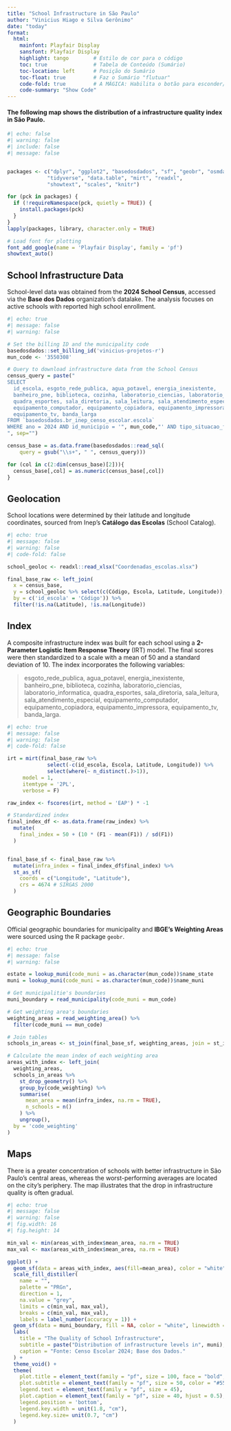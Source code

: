 ---
title: "School Infrastructure in São Paulo"
author: "Vinicius Hiago e Silva Gerônimo"
date: "today"
format:
  html:
    mainfont: Playfair Display
    sansfont: Playfair Display
    highlight: tango        # Estilo de cor para o código
    toc: true               # Tabela de Conteúdo (Sumário)
    toc-location: left      # Posição do Sumário
    toc-float: true         # Faz o Sumário "flutuar"
    code-fold: true         # A MÁGICA: Habilita o botão para esconder/mostrar código
    code-summary: "Show Code"
---

#### The following map shows the distribution of a infrastructure quality index in São Paulo.

```{r setup}
#| echo: false
#| warning: false
#| include: false
#| message: false


packages <- c("dplyr", "ggplot2", "basedosdados", "sf", "geobr", "osmdata",
             "tidyverse", "data.table", "mirt", "readxl",
             "showtext", "scales", "knitr")

for (pck in packages) {
  if (!requireNamespace(pck, quietly = TRUE)) {
    install.packages(pck)
  }
}
lapply(packages, library, character.only = TRUE)

# Load font for plotting
font_add_google(name = 'Playfair Display', family = 'pf')
showtext_auto()
```

## School Infrastructure Data

School-level data was obtained from the **2024 School Census**, accessed via the **Base dos Dados** organization's datalake. The analysis focuses on active schools with reported high school enrollment.

```{r}
#| echo: true
#| message: false
#| warning: false

# Set the billing ID and the municipality code
basedosdados::set_billing_id('vinicius-projetos-r')
mun_code <- '3550308'

# Query to download infrastructure data from the School Census
census_query = paste("
SELECT 
  id_escola, esgoto_rede_publica, agua_potavel, energia_inexistente,
  banheiro_pne, biblioteca, cozinha, laboratorio_ciencias, laboratorio_informatica,
  quadra_esportes, sala_diretoria, sala_leitura, sala_atendimento_especial,
  equipamento_computador, equipamento_copiadora, equipamento_impressora,
  equipamento_tv, banda_larga
FROM `basedosdados.br_inep_censo_escolar.escola`
WHERE ano = 2024 AND id_municipio = '", mun_code,"' AND tipo_situacao_funcionamento = '1' AND etapa_ensino_medio = 1
", sep="")

census_base = as.data.frame(basedosdados::read_sql(
    query = gsub("\\s+", " ", census_query)))

for (col in c(2:dim(census_base)[2])){
  census_base[,col] = as.numeric(census_base[,col])
}
```

## Geolocation

School locations were determined by their latitude and longitude coordinates, sourced from Inep's **Catálogo das Escolas** (School Catalog).

```{r}
#| echo: true
#| message: false
#| warning: false
#| code-fold: false

school_geoloc <- readxl::read_xlsx("Coordenadas_escolas.xlsx")

final_base_raw <- left_join(
  x = census_base,
  y = school_geoloc %>% select(c(Código, Escola, Latitude, Longitude)),
  by = c('id_escola' = 'Código')) %>%
  filter(!is.na(Latitude), !is.na(Longitude))
```

## Index

A composite infrastructure index was built for each school using a **2-Parameter Logistic Item Response Theory** (IRT) model. The final scores were then standardized to a scale with a mean of 50 and a standard deviation of 10. The index incorporates the following variables:

> esgoto_rede_publica, agua_potavel, energia_inexistente, banheiro_pne, biblioteca, cozinha, laboratorio_ciencias, laboratorio_informatica, quadra_esportes, sala_diretoria, sala_leitura, sala_atendimento_especial, equipamento_computador, equipamento_copiadora, equipamento_impressora, equipamento_tv, banda_larga.

```{r}
#| echo: true
#| message: false
#| warning: false
#| code-fold: false

irt = mirt(final_base_raw %>% 
             select(-c(id_escola, Escola, Latitude, Longitude)) %>%
             select(where(~ n_distinct(.)>1)),
     model = 1,
     itemtype = '2PL',
     verbose = F)

raw_index <- fscores(irt, method = 'EAP') * -1

# Standardized index
final_index_df <- as.data.frame(raw_index) %>%
  mutate(
    final_index = 50 + (10 * (F1 - mean(F1)) / sd(F1))
  )


final_base_sf <- final_base_raw %>%
  mutate(infra_index = final_index_df$final_index) %>%
  st_as_sf(
    coords = c("Longitude", "Latitude"),
    crs = 4674 # SIRGAS 2000
  )
```

## Geographic Boundaries

Official geographic boundaries for municipality and **IBGE's Weighting Areas** were sourced using the R package `geobr`.

```{r}
#| echo: true
#| message: false
#| warning: false

estate = lookup_muni(code_muni = as.character(mun_code))$name_state
muni = lookup_muni(code_muni = as.character(mun_code))$name_muni

# Get municipalitie's boundaries 
muni_boundary = read_municipality(code_muni = mun_code)

# Get weighting area's boundaries
weighting_areas = read_weighting_area() %>%
  filter(code_muni == mun_code)

# Join tables
schools_in_areas <- st_join(final_base_sf, weighting_areas, join = st_intersects)

# Calculate the mean index of each weighting area
areas_with_index <- left_join(
  weighting_areas,
  schools_in_areas %>% 
    st_drop_geometry() %>%
    group_by(code_weighting) %>% 
    summarise(
      mean_area = mean(infra_index, na.rm = TRUE),
      n_schools = n()
    ) %>%
    ungroup(),
  by = 'code_weighting'
)
```

## Maps

There is a greater concentration of schools with better infrastructure in São Paulo's central areas, whereas the worst-performing averages are located on the city's periphery. The map illustrates that the drop in infrastructure quality is often gradual.

```{r plotar-mapa-final}
#| echo: true
#| message: false
#| warning: false
#| fig.width: 16
#| fig.height: 14

min_val <- min(areas_with_index$mean_area, na.rm = TRUE)
max_val <- max(areas_with_index$mean_area, na.rm = TRUE)

ggplot() +
  geom_sf(data = areas_with_index, aes(fill=mean_area), color = "white", linewidth = 0.2) +
  scale_fill_distiller(
    name = "",
    palette = "PRGn",
    direction = 1,
    na.value = "grey",
    limits = c(min_val, max_val),
    breaks = c(min_val, max_val),
    labels = label_number(accuracy = 1)) +
  geom_sf(data = muni_boundary, fill = NA, color = "white", linewidth = 0.5) +
  labs(
    title = "The Quality of School Infrastructure",
    subtitle = paste("Distribution of infrastructure levels in", muni),
    caption = "Fonte: Censo Escolar 2024; Base dos Dados."
  ) +
  theme_void() +
  theme(
    plot.title = element_text(family = "pf", size = 100, face = "bold", color = "#222222", hjust = 0.5),
    plot.subtitle = element_text(family = "pf", size = 50, color = "#555555", hjust = 0.5),
    legend.text = element_text(family = "pf", size = 45),
    plot.caption = element_text(family = "pf", size = 40, hjust = 0.5),
    legend.position = 'bottom',
    legend.key.width = unit(1.8, "cm"),
    legend.key.size= unit(0.7, "cm")
  )
```
